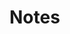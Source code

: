 # Notes {#sec-notes}

<!-- Short statement on internal reference to the report (e.g., SEDAR 99, SAFE, management track). -->
